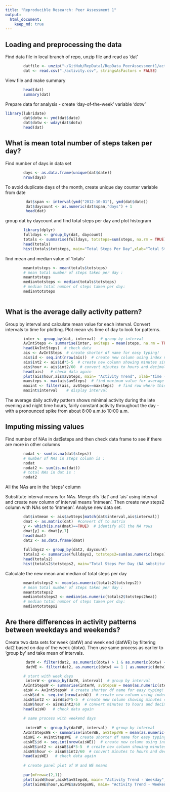```yaml
---
title: "Reproducible Research: Peer Assessment 1"
output: 
  html_document:
    keep_md: true
---
```



## Loading and preprocessing the data
Find data file in local branch of repo, unzip file and read as 'dat'

```r
        datfile <- unzip("~/GitHub/RepData1/RepData_PeerAssessment1/activity.zip")
        dat <- read.csv("./activity.csv", stringsAsFactors = FALSE)
```

View file and make summary

```r
        head(dat)
        summary(dat)
```
Prepare data for analysis - create 'day-of-the-week' variable 'dotw' 

```r
library(lubridate)
        dat$dotw <- ymd(dat$date)
        dat$dotw <- wday(dat$dotw)
        head(dat)
```


## What is mean total number of steps taken per day?

Find number of days in data set

```r
        days <- as.data.frame(unique(dat$date))
        nrow(days)
```
To avoid duplicate days of the month, create unique day counter variable from date

```r
         dat$span <- interval(ymd("2012-10-01"), ymd(dat$date))
         dat$daycount <- as.numeric(dat$span,"days") + 1
         head(dat)
```

group dat by daycount and find total steps per day and plot histogram

```r
        library(dplyr)
        fulldays <- group_by(dat, daycount)
        totals <- summarise(fulldays, totsteps=sum(steps, na.rm = TRUE))
        head(totals)
        hist(totals$totsteps, main="Total Steps Per Day",xlab="Total Steps",ylab="Frequency", plot = TRUE)
```

find mean and median value of 'totals'

```r
        meantotsteps <- mean(totals$totsteps)
        # mean total number of steps taken per day :
        meantotsteps
        mediantotsteps <- median(totals$totsteps)
        # median total number of steps taken per day:
        mediantotsteps
                                
```

## What is the average daily activity pattern?

Group by interval and calculate mean value for each interval.  Convert intervals to time for plotting. Plot mean v/s time of day to look for patterns.

```r
        inter <- group_by(dat, interval)  # group by interval
        AvIntSteps <- summarise(inter, avSteps = mean(steps, na.rm = TRUE))  # calculate mean of each group
        head(AvIntSteps)  # check data
        ais <- AvIntSteps  # create shorter df name for easy typing!
        ais$id <- seq.int(nrow(ais))  # create new column using index number
        ais$int2 <- ais$id*5-5  # create new column showing minutes since mid-night
        ais$hour <- ais$int2/60  # convert minutes to hours and decimals
        head(ais)   # check data again
        plot(ais$hour,ais$avSteps, main= "Activity Trend", xlab="time (hrs - 24hr clock)", ylab="Average Steps per 5 minute Increment")  # make simple scatter plot to detect trends
        maxsteps <- max(ais$avSteps)  # find maximum value for average steps
        maxint <- filter(ais, avSteps==maxsteps)  # find row where this occurs
        maxint$interval    # display interval
```

The average daily activity pattern shows minimal activity during the late evening and night time hours, fairly constant activity throughout the day - with a pronounced spike from about 8:00 a.m.to 10:00 a.m.
        
## Imputing missing values

Find number of NAs in dat$steps and then check data frame to see if there are more in other columns

```r

        nodat <- sum(is.na(dat$steps))
        # number of NAs in steps column is :
        nodat
        nodat2 <- sum(is.na(dat))
        # total NAs in dat is :
        nodat2
```
All the NAs are in the 'steps' column

Substitute interval means for NAs.  Merge dfs 'dat' and 'ais' using interval and create new column of interval means 'intmean'.  Then create new steps2 column with NAs set to 'intmean'.  Analyse new data set.

```r
        dat$intmean <- ais$avSteps[match(dat$interval,ais$interval)] 
        dmat <- as.matrix(dat)  #convert df to matrix
        y <- which(is.na(dmat)==TRUE)  # identify all the NA rows
        dmat[y] <- dmat[y,7]
        head(dmat)
        dat2 <- as.data.frame(dmat)
             
        fulldays2 <- group_by(dat2, daycount)
        totals2 <- summarise(fulldays2, totsteps2=sum(as.numeric(steps)))
        head(totals2)
        hist(totals2$totsteps2, main="Total Steps Per Day (NA substituted)",xlab="Total Steps",ylab="Frequency", plot = TRUE)
```


Calculate the new mean and median of total steps per day

```r

        meantotsteps2 <- mean(as.numeric(totals2$totsteps2))
        # mean total number of steps taken per day :
        meantotsteps2
        mediantotsteps2 <- median(as.numeric(totals2$totsteps2hea))
        # median total number of steps taken per day:
        mediantotsteps2

```

## Are there differences in activity patterns between weekdays and weekends?

Create two data sets for week (datW) and week end (datWE) by filtering dat2 based on day of the week (dotw).  Then use same process as earlier to 'group by' and take mean of intervals. 

```r
         datW <- filter(dat2, as.numeric(dotw) > 1 & as.numeric(dotw) < 7)
         datWE <- filter(dat2, as.numeric(dotw) == 1 | as.numeric(dotw) == 7)

        # start with week days
         interW <- group_by(datW, interval)  # group by interval
        AvIntStepsW <- summarise(interW, avStepsW = mean(as.numeric(steps)))  # calculate mean of each group
        aisW <- AvIntStepsW  # create shorter df name for easy typing!
        aisW$id <- seq.int(nrow(aisW))  # create new column using index number
        aisW$int2 <- aisW$id*5-5  # create new column showing minutes since mid-night
        aisW$hour <- aisW$int2/60  # convert minutes to hours and decimals
        head(aisW)   # check data again
        
        # same process with weekend days
        
         interWE <- group_by(datWE, interval)  # group by interval
        AvIntStepsWE <- summarise(interWE, avStepsWE = mean(as.numeric(steps)))  # calculate mean of each group
        aisWE <- AvIntStepsWE  # create shorter df name for easy typing!
        aisWE$id <- seq.int(nrow(aisWE))  # create new column using index number
        aisWE$int2 <- aisWE$id*5-5  # create new column showing minutes since mid-night
        aisWE$hour <- aisWE$int2/60  # convert minutes to hours and decimals
        head(aisWE)   # check data again
        
        # create panel plot of W and WE means
   
        par(mfrow=c(2,1))
        plot(aisW$hour,aisW$avStepsW, main= "Activity Trend - Weekday", xlab="time (hrs - 24hr clock)", ylab="Steps / 5 min")
        plot(aisWE$hour,aisWE$avStepsWE, main= "Activity Trend - Weekend", xlab="time (hrs - 24hr clock)", ylab="Steps / 5 min")
      
```        

        
        
       












